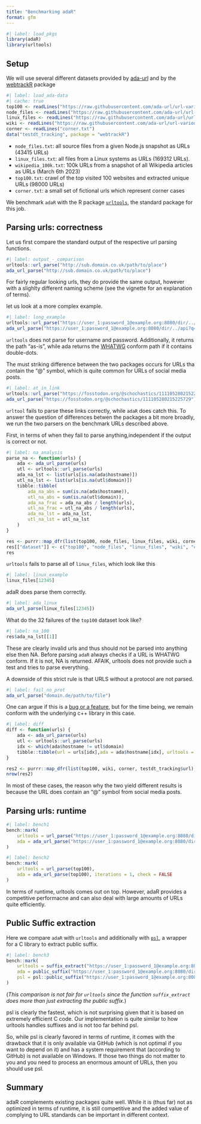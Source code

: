 ```yaml
---
title: "Benchmarking adaR"
format: gfm
---
```


```r
#| label: load_pkgs
library(adaR)
library(urltools)
```

## Setup
We will use several different datasets provided by [ada-url](https://github.com/ada-url/url-various-datasets) and by the [webtrackR](https://github.com/schochastics/webtrackR) package

```r
#| label: load_ada-data
#| cache: true
top100 <- readLines("https://raw.githubusercontent.com/ada-url/url-various-datasets/main/top100/top100.txt")
node_files <- readLines("https://raw.githubusercontent.com/ada-url/url-various-datasets/main/files/node_files.txt")
linux_files <- readLines("https://raw.githubusercontent.com/ada-url/url-various-datasets/main/files/linux_files.txt")
wiki <- readLines("https://raw.githubusercontent.com/ada-url/url-various-datasets/main/wikipedia/wikipedia_100k.txt")
corner <- readLines("corner.txt")
data("testdt_tracking", package = "webtrackR")
```


- `node_files.txt`: all source files from a given Node.js snapshot as URLs (43415 URLs)
- `linux_files.txt`: all files from a Linux systems as URLs (169312 URLs).
- `wikipedia_100k.txt`: 100k URLs from a snapshot of all Wikipedia articles as URLs (March 6th 2023)
- `top100.txt`: crawl of the top visited 100 websites and extracted unique URLs (98000 URLs)
- `corner.txt`: a small set of fictional urls which represent corner cases

We benchmark `adaR` with the R package [`urltools`](https://github.com/Ironholds/urltools), the standard package for this job.


## Parsing urls: correctness


Let us first compare the standard output of the respective url parsing functions.
```r
#| label: output_-_comparison
urltools::url_parse("http://sub.domain.co.uk/path/to/place")
ada_url_parse("http://sub.domain.co.uk/path/to/place")
```
For fairly regular looking urls, they do provide the same output, however with a slighlty different naming scheme (see the vignette for an explanation of terms).

let us look at a more complex example.
```r
#| label: long_example
urltools::url_parse("https://user_1:password_1@example.org:8080/dir/../api?q=1#frag")
ada_url_parse("https://user_1:password_1@example.org:8080/dir/../api?q=1#frag")
```

`urltools` does not parse for username and password. Additionally, it returns the path "as-is", while ada returns the [WHATWG](https://url.spec.whatwg.org/#url-class) conform path if it contains double-dots.

The must striking difference between the two packages occurs for URLs tha contain the "@" symbol, which is quite common for URLs of social media posts. 
```r
#| label: at_in_link
urltools::url_parse("https://fosstodon.org/@schochastics/111105280215225729")
ada_url_parse("https://fosstodon.org/@schochastics/111105280215225729")
```

`urltool` fails to parse these links correctly, while `adaR` does catch this. To answer the question of differences betwen the packages a bit more broadly, we run the two parsers on the  benchmark URLs described above.

First, in terms of when they fail to parse anything,independent if the output is correct or not.
```r
#| label: na_analysis
parse_na <- function(urls) {
    ada <- ada_url_parse(urls)
    utl <- urltools::url_parse(urls)
    ada_na_lst <- list(urls[is.na(ada$hostname)])
    utl_na_lst <- list(urls[is.na(utl$domain)])
    tibble::tibble(
        ada_na_abs = sum(is.na(ada$hostname)),
        utl_na_abs = sum(is.na(utl$domain)),
        ada_na_frac = ada_na_abs / length(urls),
        utl_na_frac = utl_na_abs / length(urls),
        ada_na_lst = ada_na_lst,
        utl_na_lst = utl_na_lst
    )
}

res <- purrr::map_dfr(list(top100, node_files, linux_files, wiki, corner, testdt_tracking$url), parse_na)
res[["dataset"]] <- c("top100", "node_files", "linux_files", "wiki", "corner", "webtrack")
res
```

`urltools` fails to parse all of `linux_files`, which look like this
```r
#| label: linux_example
linux_files[12345]
```

adaR does parse them correctly. 

```r
#| label: ada_linux
ada_url_parse(linux_files[12345])
```

What do the 32 failures of the `top100` dataset look like?

```r
#| label: na_100
res$ada_na_lst[[1]]
```

These are clearly invalid urls and thus should not be parsed into anything else then NA. Before parsing `adaR` always checks if a URL is WHATWG conform. If it is not, NA is returned. AFAIK, urltools does not provide such a test and tries to parse everything. 

A downside of this strict rule is that URLS without a protocol are not parsed.

```r
#| label: fail_no_prot
ada_url_parse("domain.de/path/to/file") 
```

One can argue if this is a [bug or a feature](https://github.com/schochastics/adaR/issues/36), but for the time being, we remain conform with the underlying c++ library in this case.

```r
#| label: diff
diff <- function(urls) {
    ada <- ada_url_parse(urls)
    utl <- urltools::url_parse(urls)
    idx <- which(ada$hostname != utl$domain)
    tibble::tibble(url = urls[idx],ada = ada$hostname[idx], urltools = utl$domain[idx])
}

res2 <- purrr::map_dfr(list(top100, wiki, corner, testdt_tracking$url), diff)
nrow(res2)
```

In most of these cases, the reason why the two yield different results is because the URL does contain an "@" symbol from social media posts.

## Parsing urls: runtime


```r
#| label: bench1
bench::mark(
    urltools = url_parse("https://user_1:password_1@example.org:8080/dir/../api?q=1#frag"),
    ada = ada_url_parse("https://user_1:password_1@example.org:8080/dir/../api?q=1#frag"), iterations = 1000, check = FALSE
)

```

```r
#| label: bench2
bench::mark(
    urltools = url_parse(top100),
    ada = ada_url_parse(top100), iterations = 1, check = FALSE
)
```

In terms of runtime, urltools comes out on top. However, adaR provides a competitive performacne and can also deal with large amounts of URLs quite efficiently.

## Public Suffic extraction

Here we compare `adaR` with `urltools` and additionally with [`psl`](https://github.com/hrbrmstr/psl), a wrapper for a C library to extract public suffix.

```r
#| label: bench3
bench::mark(
    urltools = suffix_extract("https://user_1:password_1@example.org:8080/dir/../api?q=1#frag"),
    ada = public_suffix("https://user_1:password_1@example.org:8080/dir/../api?q=1#frag"),
    psl = psl::public_suffix("https://user_1:password_1@example.org:8080/dir/../api?q=1#frag"),iterations = 1000, check = FALSE
)
```

(*This comparison is not fair for `urltools` since the function `suffix_extract` does more than just extracting the public suffix.*)

psl is clearly the fastest, which is not surprising given that it is based on extremely efficient C code. Our implementation is quite similar to how urltools handles suffixes and is not too far behind psl.

So, while psl is clearly favored in terms of runtime, it comes with the drawback that it is only available via GitHub (which is not optimal if you want to depend on it) and has a system requirement that (according to GitHub) is not available on Windows. If those two things do not matter to you and you need to process an enormous amount of URLs, then you should use psl. 

## Summary

adaR complements existing packages quite well. While it is (thus far) not as optimized in terms of runtime, it is still competitive and the added value of complying to URL standards can be important in different context. 
